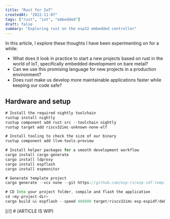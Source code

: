 ```yaml
---
title: "Rust for IoT"
createdAt: "2022-11-07"
tags: ["rust", "iot", "embedded"]
draft: false
summary: "Exploring rust on the esp32 embedded controller"
---
```


In this article, I explore these thoughts I have been experimenting on for a while:

- What does it look in practice to start a new projects based on rust in the world of IoT, specifically embedded development on bare metal?
- Can we use this promising language for new projects in a production environment?
- Does rust make us develop more maintainable applications faster while keeping our code safe?

## Hardware and setup

```rust
# Install the required nightly toolchain
rustup install nightly
rustup component add rust-src --toolchain nightly
rustup target add riscv32imc-unknown-none-elf

# Install tooling to check the size of our binary
rustup component add llvm-tools-preview

# Install helper packages for a smooth development workflow
cargo install cargo-generate
cargo install ldproxy
cargo install espflash
cargo install espmonitor

# Generate template project
cargo generate --vcs none --git https://github.com/esp-rs/esp-idf-template cargo

# CD Into your project folder, compile and flash the application
cd <my-project-dir>
cargo build && espflash --speed 406800 target/riscv32imc-esp-espidf/debug/wireprobe-rs
```

[//] # (ARTICLE IS WIP)
